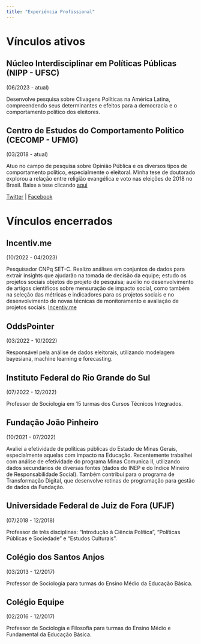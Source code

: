 ```yaml
---
title: "Experiência Profissional"
---
```


::: panel-tabset

# **Vínculos ativos**


## **Núcleo Interdisciplinar em Políticas Públicas (NIPP - UFSC)**
(06/2023 - atual)

Desenvolve pesquisa sobre Clivagens Políticas na América Latina, compreendendo seus determinantes e efeitos para a democracia e o comportamento político dos eleitores.


## **Centro de Estudos do Comportamento Político (CECOMP - UFMG)**
(03/2018 - atual)

Atuo no campo de pesquisa sobre Opinião Pública e os diversos tipos de comportamento político, especialmente o eleitoral. Minha tese de doutorado explorou a relação entre religião evangélica e voto nas eleições de 2018 no Brasil. Baixe a tese clicando [aqui](https://drive.google.com/file/d/1bReOqINuA9MNKWw3DTVTIul-TG_SGWhH/view?usp=sharing)

[Twitter](https://twitter.com/cecomp_br) | [Facebook](https://www.facebook.com/CeComPolitico)



# **Vínculos encerrados**


## **Incentiv.me**
(10/2022 - 04/2023)

Pesquisador CNPq SET-C. Realizo análises em conjuntos de dados para extrair insights que ajudarão na tomada de decisão da equipe; estudo os projetos sociais objetos do projeto de pesquisa; auxilio no desenvolvimento de artigos científicos sobre mensuração de impacto social, como também na seleção das métricas e indicadores para os projetos sociais e no desenvolvimento de novas técnicas de monitoramento e avaliação de projetos sociais. [Incentiv.me](https://site.incentiv.me/)


## **OddsPointer** 
(03/2022 - 10/2022)

Responsável pela análise de dados eleitorais, utilizando modelagem bayesiana, machine learning e forecasting.

## **Instituto Federal do Rio Grande do Sul**
(07/2022 - 12/2022)

Professor de Sociologia em 15 turmas dos Cursos Técnicos Integrados.

## **Fundação João Pinheiro** 
(10/2021 - 07/2022)

Avaliei a efetividade de políticas públicas do Estado de Minas Gerais, especialmente aquelas com impacto na Educação. Recentemente trabalhei com análise de efetividade do programa Minas Comunica II, utilizando dados secundários de diversas fontes (dados do INEP e do Índice Mineiro de Responsabilidade Social). Também contribuí para o programa de Transformação Digital, que desenvolve rotinas de programação para gestão de dados da Fundação.

## **Universidade Federal de Juiz de Fora (UFJF)**
(07/2018 - 12/2018)

Professor de três disciplinas: "Introdução à Ciência Política", "Políticas Públicas e Sociedade" e "Estudos Culturais".

## **Colégio dos Santos Anjos**
(03/2013 - 12/2017)

Professor de Sociologia para turmas do Ensino Médio da Educação Básica.

## **Colégio Equipe**
(02/2016 - 12/2017)

Professor de Sociologia e Filosofia para turmas do Ensino Médio e Fundamental da Educação Básica.

:::